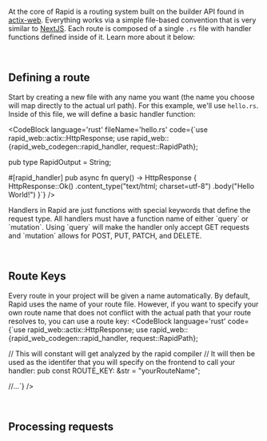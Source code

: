 
At the core of Rapid is a routing system built on the builder API found in [actix-web](https://actix.rs). Everything works via a simple file-based convention that is very similar to [NextJS](https://nextjs.org). Each route is composed of a single `.rs` file with handler functions defined inside of it. Learn more about it below:

<br />

## Defining a route

Start by creating a new file with any name you want (the name you choose will map directly to the actual url path). For this example, we'll use `hello.rs`. Inside of this file, we will define a basic handler function:

<CodeBlock
    language='rust'
    fileName='hello.rs'
	code={`use rapid_web::actix::HttpResponse;
use rapid_web::{rapid_web_codegen::rapid_handler, request::RapidPath};

pub type RapidOutput = String;

#[rapid_handler]
pub async fn query() -> HttpResponse {
    HttpResponse::Ok()
    .content_type("text/html; charset=utf-8")
    .body("Hello World!")
}`}
/>
<p className='mt-4'>Handlers in Rapid are just functions with special keywords that define the request type. All handlers must have a function name of either `query` or `mutation`. Using `query` will make the handler only accept GET requests and `mutation` allows for POST, PUT, PATCH, and DELETE. </p>

<br />

## Route Keys


Every route in your project will be given a name automatically. By default, Rapid uses the name of your route file. However, if you want to specify your own route name that does not conflict with the actual path that your route resolves to, you can use a route key:
<CodeBlock
    language='rust'
	code={`use rapid_web::actix::HttpResponse;
use rapid_web::{rapid_web_codegen::rapid_handler, request::RapidPath};

// This will constant will get analyzed by the rapid compiler
// It will then be used as the identifer that you will specify on the frontend to call your handler:
pub const ROUTE_KEY: &str = "yourRouteName";

//...`}
/>


<br />


## Processing requests
